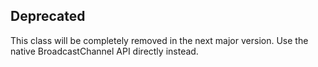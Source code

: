 ## Deprecated

This class will be completely removed in the next major version.
Use the native BroadcastChannel API directly instead.
